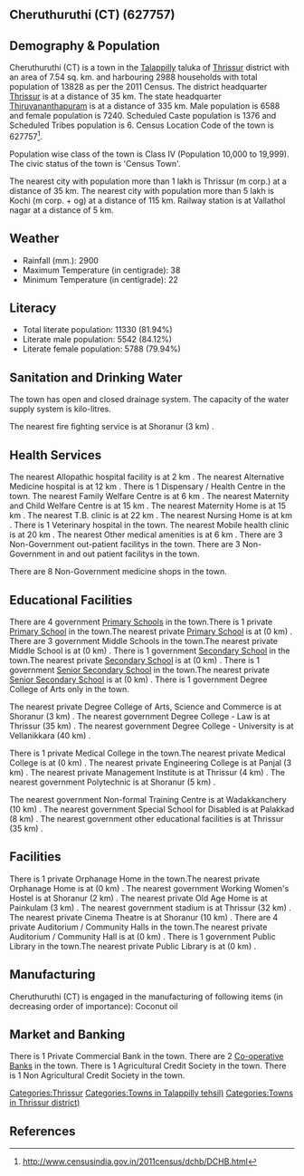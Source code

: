 {{Infobox settlement
| name=Cheruthuruthi (CT)
| native_name=
| native_name_lang=
| other_name=
| nickname=
| settlement_type=Town
| image_skyline=
| image_alt=
| image_caption=
| pushpin_map=India Kerala
| pushpin_label_position=right
| pushpin_map_alt=
| pushpin_map_caption=Location in Kerala, India
| latd=
| latm=
| lats=
| latNS=
| longd=
| longm=
| longs=
| longEW=
| coordinates_display=inline,title
| subdivision_type=Country
| subdivision_name={{flag|India}}
| subdivision_type1=[[States and territories of India|State]]
| subdivision_name1=Kerala 
| subdivision_type2=[[List of districts of India|District]]
| subdivision_name2=Thrissur
| subdivision_type3=Tahsil
| subdivision_name3=Talappilly
| website=
| established_title=<!-- Established -->
| established_date=
| founder=
| named_for=
| government_type=
| governing_body=
| unit_pref=Metric
| area_footnotes=
| area_rank=
| area_total_km2=7.54
| elevation_footnotes=
| elevation_m=
| population_total=13828
| population_as_of=2011
| population_rank=
| population_density_km2=1833
| population_demonym=
| population_footnotes=
| demographics_type1=Languages=
| demographics1_title1=Official=
| demographics1_info1=[[Malayalam language|Malayalam]]
| timezone1=[[Indian Standard Time|IST]]
| utc_offset1==+5:30
| postal_code_type=[[Postal Index Number|PIN]]
| postal_code=
| area_code_type=Telephone code
| area_code=
| registration_plate=
| blank1_name_sec1=Nearest city
| blank1_info_sec1=[[Thrissur (m corp.)]]
| blank2_name_sec1=[[Human sex ratio|Sex ratio]]
| blank2_info_sec1=1098
| blank3_name_sec1=Literacy
| blank3_info_sec1=81.94%
| blank1_name_sec2=[[2011 Census of India|2011 census]] code
| blank1_info_sec2=627757
| footnotes=
}}

== Cheruthuruthi (CT) (627757) ==

== Demography & Population ==

Cheruthuruthi (CT) is a town in the [[Talappilly]] taluka of [[Thrissur]] district with an area of 7.54 sq. km. and harbouring 2988 households with total population of 13828 as per the 2011 Census. The district headquarter [[Thrissur]] is at a distance of 35 km. The state headquarter [[Thiruvananthapuram]] is at a distance of 335 km. Male population is 6588 and female population is 7240. Scheduled Caste population is 1376 and Scheduled Tribes population is 6. Census Location Code of the town is 627757<ref>http://www.censusindia.gov.in/2011census/dchb/DCHB.html</ref>.

Population wise class of the town is Class IV (Population 10,000 to 19,999).
The civic status of the town is 'Census Town'.

The nearest city with population more than 1 lakh is Thrissur (m corp.) at a distance of 35 km. The nearest city with population more than 5 lakh is Kochi (m corp. + og)  at a distance of 115 km. Railway station is at Vallathol nagar at a distance of 5 km.


== Weather ==  
* Rainfall (mm.): 2900 
* Maximum Temperature (in centigrade): 38
* Minimum Temperature (in centigrade): 22


== Literacy ==  
* Total literate population: 11330 (81.94%)
* Literate male population: 5542 (84.12%)
* Literate female population: 5788 (79.94%)


== Sanitation and Drinking Water ==  
The town has open and closed drainage system.
The capacity of the water supply system is  kilo-litres.

The nearest fire fighting service is at Shoranur (3 km) .


== Health Services ==
The nearest Allopathic hospital facility is at 2 km .
The nearest Alternative Medicine hospital is at 12 km .
There is 1 Dispensary / Health Centre in the town.
The nearest Family Welfare Centre is at 6 km .
The nearest Maternity and Child Welfare Centre is at 15 km .
The nearest Maternity Home is at 15 km .
The nearest T.B. clinic is at 22 km .
The nearest Nursing Home is at  km .
There is 1 Veterinary hospital in the town.
The nearest Mobile health clinic is at 20 km .
The nearest Other medical amenities is at 6 km .
There are 3 Non-Government out-patient facilitys in the town.
There are 3 Non-Government in and out patient facilitys in the town.

There are 8 Non-Government medicine shops in the town.


== Educational Facilities ==
There are 4 government [[Primary School]]s in the town.There is 1 private [[Primary School]] in the town.The nearest private [[Primary School]] is at  (0 km) .
There are 3 government Middle Schools in the town.The nearest private Middle School is at  (0 km) .
There is 1 government [[Secondary School]] in the town.The nearest private [[Secondary School]] is at  (0 km) .
There is 1 government [[Senior Secondary School]] in the town.The nearest private [[Senior Secondary School]] is at  (0 km) .
There is 1 government Degree College of Arts only in the town. 
 
 
 
 
The nearest private Degree College of Arts, Science and Commerce is at Shoranur (3 km) .
The nearest government Degree College - Law is at Thrissur (35 km) .
The nearest government Degree College - University is at Vellanikkara (40 km) .
 
There is 1 private Medical College in the town.The nearest private Medical College is at  (0 km) .
The nearest private Engineering College is at Panjal (3 km) .
The nearest private Management Institute is at Thrissur (4 km) .
The nearest government Polytechnic is at Shoranur (5 km) .
 
The nearest government Non-formal Training Centre is at Wadakkanchery (10 km) .
The nearest government Special School for Disabled is at Palakkad (8 km) .
The nearest government other educational facilities is at Thrissur (35 km) .


== Facilities ==
There is 1 private Orphanage Home in the town.The nearest private Orphanage Home is at  (0 km) .
The nearest government Working Women's Hostel is at Shoranur (2 km) .
The nearest private Old Age Home is at Painkulam (3 km) .
The nearest government stadium is at Thrissur (32 km) .
The nearest private Cinema Theatre is at Shoranur (10 km) .
There are 4 private Auditorium / Community Halls in the town.The nearest private Auditorium / Community Hall is at  (0 km) .
There is 1 government Public Library in the town.The nearest private Public Library is at  (0 km) .


== Manufacturing ==
Cheruthuruthi (CT) is engaged in the manufacturing of following items (in decreasing order of importance): Coconut oil


== Market and Banking ==

There is 1 Private Commercial Bank in the town.
There are 2 [[Co-operative Bank]]s in the town.
There is 1 Agricultural Credit Society in the town.
There is 1 Non Agricultural Credit Society in the town.


[[Categories:Thrissur]]
[[Categories:Towns in Talappilly tehsil)]]
[[Categories:Towns in Thrissur district)]]


== References ==
{{Reflist}}


